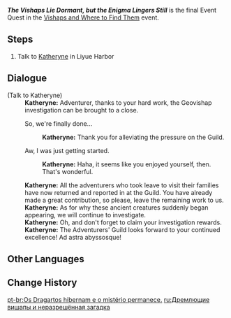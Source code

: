 {{Quest Infobox
|id            = 71651
|image         = Adventurers' Guild Liyue.png
|type          = World
|event_name    = Vishaps and Where to Find Them
|requirement   = Reach [[Adventure Rank]] 20
|startLocation = [[Liyue Harbor]], [[Liyue]]
|prev          = Vishaps and Where to Find Them (Quest)
|rewards       = Mora*10,000;Adventurer's Experience*4
|characters    = Katheryne (Liyue); Traveler
|region        = Liyue
|area          = Sea of Clouds
|subarea       = Liyue Harbor
}}
'''''The Vishaps Lie Dormant, but the Enigma Lingers Still''''' is the final Event Quest in the [[Vishaps and Where to Find Them]] event.

==Steps==
#Talk to [[Katheryne]] in Liyue Harbor

==Dialogue==
{{Quest Description|After a sustained effort, you seem to have scared the [[Geovishap]]s into submission and the disturbances across the land seem to have subsided. However, the reason for their re-emergence and rampage remains a mystery...}}
{{Dialogue Start}}
;(Talk to Katheryne)
:'''Katheryne:''' Adventurer, thanks to your hard work, the Geovishap investigation can be brought to a close.
:{{DIcon}} So, we're finally done...
::'''Katheryne:''' Thank you for alleviating the pressure on the Guild.
:{{DIcon}} Aw, I was just getting started.
::'''Katheryne:''' Haha, it seems like you enjoyed yourself, then. That's wonderful.
:'''Katheryne:''' All the adventurers who took leave to visit their families have now returned and reported in at the Guild. You have already made a great contribution, so please, leave the remaining work to us.
:'''Katheryne:''' As for why these ancient creatures suddenly began appearing, we will continue to investigate.
:'''Katheryne:''' Oh, and don't forget to claim your investigation rewards.
:'''Katheryne:''' The Adventurers' Guild looks forward to your continued excellence! Ad astra abyssosque!
{{Dialogue End}}

==Other Languages==
{{Other Languages
|en      = The Vishaps Lie Dormant, but the Enigma Lingers Still
|zhs     = 龙蜥蛰伏，谜题尚存
|zhs_rm  = Lóngxī Zhéfú, Mítí Shàng Cún
|zht     = 龍蜥蟄伏，謎題尚存
|zht_rm  = Lóngxī Zhéfú, Mítí Shàng Cún
|zh_tl   = The Vishaps Lie Dormant, but the Enigma Lingers Still
|ja      = 危機は潜み、残るは謎のみ
|ja_rm   = Kiki wa Hisomi, Nokoru wa Nazo nomi
|ja_tl   = Concealed Crisis, Only Mystery Remains
|ko      = 잠든 용 도마뱀, 풀리지 않은 수수께끼
|ko_tl   = Sleeping Dragon-Lizard, Unsolved Mystery
|es      = Dragartos que hibernan, misterio que permanece
|es_tl   = Dragards That Hibernate, Mystery That Remains
|es_note = {{es|Dragarto}} is a portmanteau of {{es|dragón|dragon}} and {{es|lagarto|lizard.}}
|fr      = L'énigme demeure
|fr_tl   = The Enigma Remains
|ru      = Дремлющие вишапы и неразрешённая загадка
|ru_tl   = The Dormant Vishaps and an Unsolved Mystery
|th      = ความสงบของ Vishap และปริศนาที่ยังคงอยู่
|th_rm   = 
|th_tl   = 
|vi      = Rồng đất ẩn nấp, bí ẩn chưa tan
|vi_tl   = 
|de      = Schlafende Drachenechsen und beständige Rätsel
|de_tl   = Sleeping Vishaps and Consistent Riddles
|id      = Para Vishap Tertidur, Namun Enigma Tetap Ada
|id_tl   = The Vishaps Sleep, But the Enigma Lingers Still
|pt      = Os Dragartos hibernam e o mistério permanece.
|pt_tl   = The Dragards Hibernate and the Mistery Remains.
|pt_note = {{pt|Dragarto}} is a portmanteau of {{pt|dragão|dragon}} and {{pt|lagarto|lizard.}}
}}

==Change History==
{{Change History|1.3}}

[[pt-br:Os Dragartos hibernam e o mistério permanece.]]
[[ru:Дремлющие вишапы и неразрешённая загадка]]